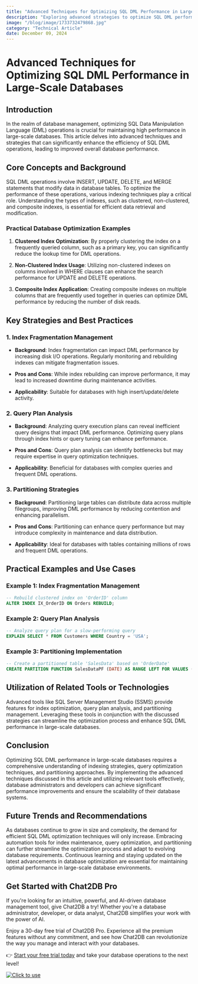 ```yaml
---
title: "Advanced Techniques for Optimizing SQL DML Performance in Large-Scale Databases"
description: "Exploring advanced strategies to optimize SQL DML performance in large-scale databases, with a focus on practical examples and best practices."
image: "/blog/image/1733732479868.jpg"
category: "Technical Article"
date: December 09, 2024
---
```


# Advanced Techniques for Optimizing SQL DML Performance in Large-Scale Databases

## Introduction

In the realm of database management, optimizing SQL Data Manipulation Language (DML) operations is crucial for maintaining high performance in large-scale databases. This article delves into advanced techniques and strategies that can significantly enhance the efficiency of SQL DML operations, leading to improved overall database performance.

## Core Concepts and Background

SQL DML operations involve INSERT, UPDATE, DELETE, and MERGE statements that modify data in database tables. To optimize the performance of these operations, various indexing techniques play a critical role. Understanding the types of indexes, such as clustered, non-clustered, and composite indexes, is essential for efficient data retrieval and modification.

### Practical Database Optimization Examples

1. **Clustered Index Optimization**: By properly clustering the index on a frequently queried column, such as a primary key, you can significantly reduce the lookup time for DML operations.

2. **Non-Clustered Index Usage**: Utilizing non-clustered indexes on columns involved in WHERE clauses can enhance the search performance for UPDATE and DELETE operations.

3. **Composite Index Application**: Creating composite indexes on multiple columns that are frequently used together in queries can optimize DML performance by reducing the number of disk reads.

## Key Strategies and Best Practices

### 1. Index Fragmentation Management

- **Background**: Index fragmentation can impact DML performance by increasing disk I/O operations. Regularly monitoring and rebuilding indexes can mitigate fragmentation issues.

- **Pros and Cons**: While index rebuilding can improve performance, it may lead to increased downtime during maintenance activities.

- **Applicability**: Suitable for databases with high insert/update/delete activity.

### 2. Query Plan Analysis

- **Background**: Analyzing query execution plans can reveal inefficient query designs that impact DML performance. Optimizing query plans through index hints or query tuning can enhance performance.

- **Pros and Cons**: Query plan analysis can identify bottlenecks but may require expertise in query optimization techniques.

- **Applicability**: Beneficial for databases with complex queries and frequent DML operations.

### 3. Partitioning Strategies

- **Background**: Partitioning large tables can distribute data across multiple filegroups, improving DML performance by reducing contention and enhancing parallelism.

- **Pros and Cons**: Partitioning can enhance query performance but may introduce complexity in maintenance and data distribution.

- **Applicability**: Ideal for databases with tables containing millions of rows and frequent DML operations.

## Practical Examples and Use Cases

### Example 1: Index Fragmentation Management

```sql
-- Rebuild clustered index on 'OrderID' column
ALTER INDEX IX_OrderID ON Orders REBUILD;
```

### Example 2: Query Plan Analysis

```sql
-- Analyze query plan for a slow-performing query
EXPLAIN SELECT * FROM Customers WHERE Country = 'USA';
```

### Example 3: Partitioning Implementation

```sql
-- Create a partitioned table 'SalesData' based on 'OrderDate'
CREATE PARTITION FUNCTION SalesDataPF (DATE) AS RANGE LEFT FOR VALUES ('2022-01-01', '2023-01-01');
```

## Utilization of Related Tools or Technologies

Advanced tools like SQL Server Management Studio (SSMS) provide features for index optimization, query plan analysis, and partitioning management. Leveraging these tools in conjunction with the discussed strategies can streamline the optimization process and enhance SQL DML performance in large-scale databases.

## Conclusion

Optimizing SQL DML performance in large-scale databases requires a comprehensive understanding of indexing strategies, query optimization techniques, and partitioning approaches. By implementing the advanced techniques discussed in this article and utilizing relevant tools effectively, database administrators and developers can achieve significant performance improvements and ensure the scalability of their database systems.

## Future Trends and Recommendations

As databases continue to grow in size and complexity, the demand for efficient SQL DML optimization techniques will only increase. Embracing automation tools for index maintenance, query optimization, and partitioning can further streamline the optimization process and adapt to evolving database requirements. Continuous learning and staying updated on the latest advancements in database optimization are essential for maintaining optimal performance in large-scale database environments.


## Get Started with Chat2DB Pro

If you're looking for an intuitive, powerful, and AI-driven database management tool, give Chat2DB a try! Whether you're a database administrator, developer, or data analyst, Chat2DB simplifies your work with the power of AI.

Enjoy a 30-day free trial of Chat2DB Pro. Experience all the premium features without any commitment, and see how Chat2DB can revolutionize the way you manage and interact with your databases.

👉 [Start your free trial today](https://chat2db.ai/pricing) and take your database operations to the next level!


[![Click to use](/image/blog/bg/chat2db.jpg)](https://chat2db.ai/)

